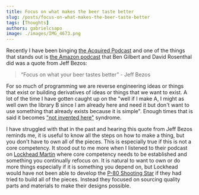 ```yaml
---
title: Focus on what makes the beer taste better
slug: /posts/focus-on-what-makes-the-beer-taste-better
tags: [Thoughts]
authors: gabrielcsapo
image: ./images/IMG_4673.png
---
```


Recently I have been binging [the Acquired Podcast](https://www.acquired.fm) and one of the things that stands out is [the Amazon podcast](https://www.youtube.com/watch?v=u3qIWN-ZIPk) that Ben Gilbert and David Rosenthal did was a quote from Jeff Bezos:

> “Focus on what your beer tastes better” - Jeff Bezos

For so much of programming we are reverse engineering ideas or things that exist or building derivatives of ideas or things that we want to exist. A lot of the time I have gotten caught up on the "well if I make A, I might as well own the library B since I am already here and need it but don't want to use something that already exists because it is simple". Enough times that is said it becomes ["not invented here"](https://en.wikipedia.org/wiki/Not_invented_here) syndrome.

I have struggled with that in the past and hearing this quote from Jeff Bezos reminds me, it is useful to know all the steps on how to make a thing, but you don't have to own all of the pieces. This is especially true if this is not a core competency. It stood out to me more when I listened to their podcast on [Lockhead Martin](https://www.youtube.com/watch?v=atMrnp_EVcI) where core competency needs to be established and something you continually refocus on. It is natural to want to own or do more things especially if it is something you depend on, but Lockhead would have not been able to develop the [P-80 Shooting Star](https://en.wikipedia.org/wiki/Lockheed_P-80_Shooting_Star) if they had tried to build all of the pieces. Instead they focused on sourcing quality parts and materials to make their designs possible.
